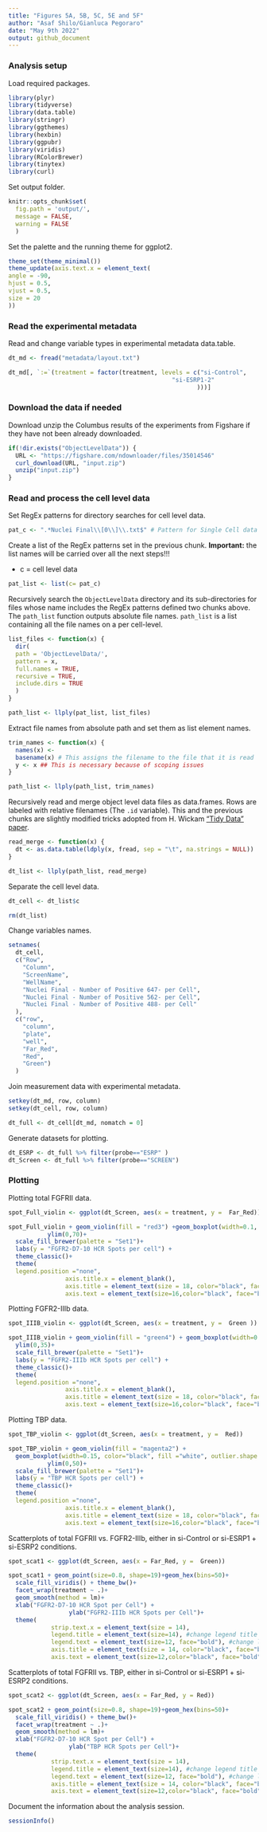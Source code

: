 ```yaml
---
title: "Figures 5A, 5B, 5C, 5E and 5F"
author: "Asaf Shilo/Gianluca Pegoraro"
date: "May 9th 2022"
output: github_document
---
```


### Analysis setup

Load required packages.

```r
library(plyr)
library(tidyverse)
library(data.table)
library(stringr)
library(ggthemes)
library(hexbin)
library(ggpubr)
library(viridis)
library(RColorBrewer)
library(tinytex)
library(curl)
```

Set output folder.

```r
knitr::opts_chunk$set(
  fig.path = 'output/',
  message = FALSE,
  warning = FALSE
  )
```

Set the palette and the running theme for ggplot2.

```r
theme_set(theme_minimal())
theme_update(axis.text.x = element_text(
angle = -90,
hjust = 0.5,
vjust = 0.5,
size = 20
))
```

### Read the experimental metadata

Read and change variable types in experimental metadata data.table.

```r
dt_md <- fread("metadata/layout.txt")

dt_md[, `:=`(treatment = factor(treatment, levels = c("si-Control",
                                              "si-ESRP1-2"
                                                     )))]
```

### Download the data if needed

Download unzip the Columbus results of the experiments from Figshare if they have not been already downloaded.

```r
if(!dir.exists("ObjectLevelData")) {
  URL <- "https://figshare.com/ndownloader/files/35014546"
  curl_download(URL, "input.zip")
  unzip("input.zip")
}
```

### Read and process the cell level data

Set RegEx patterns for directory searches for cell level data.

```r
pat_c <- ".*Nuclei Final\\[0\\]\\.txt$" # Pattern for Single Cell data files
```

Create a list of the RegEx patterns set in the previous chunk. **Important:** the list names will be carried over all the next steps!!!

-   c = cell level data

```r
pat_list <- list(c= pat_c)
```

Recursively search the `ObjectLevelData` directory and its sub-directories for files whose name includes the RegEx patterns defined two chunks above. The `path_list` function outputs absolute file names. `path_list` is a list containing all the file names on a per cell-level.

```r
list_files <- function(x) {
  dir(
  path = 'ObjectLevelData/',
  pattern = x,
  full.names = TRUE,
  recursive = TRUE,
  include.dirs = TRUE
  )
}

path_list <- llply(pat_list, list_files) 
```

Extract file names from absolute path and set them as list element names.

```r
trim_names <- function(x) {
  names(x) <-
  basename(x) # This assigns the filename to the file that it is read
  y <- x ## This is necessary because of scoping issues
}

path_list <- llply(path_list, trim_names) 
```

Recursively read and merge object level data files as data.frames. Rows are labeled with relative filenames (The `.id` variable). This and the previous chunks are slightly modified tricks adopted from H. Wickam ["Tidy Data" paper](http://vita.had.co.nz/papers/tidy-data.pdf).

```r
read_merge <- function(x) {
  dt <- as.data.table(ldply(x, fread, sep = "\t", na.strings = NULL))
}

dt_list <- llply(path_list, read_merge)
```

Separate the cell level data.

```r
dt_cell <- dt_list$c

rm(dt_list)
```

Change variables names.

```r
setnames(
  dt_cell,
  c("Row",
    "Column",
    "ScreenName",
    "WellName",
    "Nuclei Final - Number of Positive 647- per Cell",
    "Nuclei Final - Number of Positive 562- per Cell",
    "Nuclei Final - Number of Positive 488- per Cell"
  ),
  c("row",
    "column",
    "plate",
    "well",
    "Far_Red",
    "Red",
    "Green")
  )
```

Join measurement data with experimental metadata.

```r
setkey(dt_md, row, column)
setkey(dt_cell, row, column)

dt_full <- dt_cell[dt_md, nomatch = 0] 
```

Generate datasets for plotting.

```r
dt_ESRP <- dt_full %>% filter(probe=="ESRP" )
dt_Screen <- dt_full %>% filter(probe=="SCREEN")

```

### Plotting

Plotting total FGFRII data.

```r
spot_Full_violin <- ggplot(dt_Screen, aes(x = treatment, y =  Far_Red))

spot_Full_violin + geom_violin(fill = "red3") +geom_boxplot(width=0.1, color="black", fill ="white", outlier.shape = NA)+
           ylim(0,70)+
  scale_fill_brewer(palette = "Set1")+
  labs(y = "FGFR2-D7-10 HCR Spots per cell") +
  theme_classic()+
  theme(
  legend.position ="none",
                axis.title.x = element_blank(),
                axis.title = element_text(size = 18, color="black", face="bold"),
                axis.text = element_text(size=16,color="black", face="bold"))
```

Plotting FGFR2-IIIb data.

```r
spot_IIIB_violin <- ggplot(dt_Screen, aes(x = treatment, y =  Green ))

spot_IIIB_violin + geom_violin(fill = "green4") + geom_boxplot(width=0.1, color="black", fill ="white", outlier.shape = NA)+
  ylim(0,35)+
  scale_fill_brewer(palette = "Set1")+
  labs(y = "FGFR2-IIIb HCR Spots per cell") +
  theme_classic()+
  theme(
  legend.position ="none",
                axis.title.x = element_blank(),
                axis.title = element_text(size = 18, color="black", face="bold"),
                axis.text = element_text(size=16,color="black", face="bold"))
```

Plotting TBP data.

```r
spot_TBP_violin <- ggplot(dt_Screen, aes(x = treatment, y =  Red))

spot_TBP_violin + geom_violin(fill = "magenta2") +
  geom_boxplot(width=0.15, color="black", fill ="white", outlier.shape = NA)+
           ylim(0,50)+
  scale_fill_brewer(palette = "Set1")+
  labs(y = "TBP HCR Spots per cell") +
  theme_classic()+
  theme(
  legend.position ="none",
                axis.title.x = element_blank(),
                axis.title = element_text(size = 18, color="black", face="bold"),
                axis.text = element_text(size=16,color="black", face="bold"))
```

Scatterplots of total FGFRII vs. FGFR2-IIIb, either in si-Control or si-ESRP1 + si-ESRP2 conditions.

```r
spot_scat1 <- ggplot(dt_Screen, aes(x = Far_Red, y =  Green))

spot_scat1 + geom_point(size=0.8, shape=19)+geom_hex(bins=50)+
  scale_fill_viridis() + theme_bw()+
  facet_wrap(treatment ~ .)+
  geom_smooth(method = lm)+
  xlab("FGFR2-D7-10 HCR Spot per Cell") +
                 ylab("FGFR2-IIIb HCR Spots per Cell")+
  theme(
            strip.text.x = element_text(size = 14),
            legend.title = element_text(size=14), #change legend title font size
            legend.text = element_text(size=12, face="bold"), #change legend text font size
            axis.title = element_text(size = 14, color="black", face="bold"),
            axis.text = element_text(size=12,color="black", face="bold"))
```

Scatterplots of total FGFRII vs. TBP, either in si-Control or si-ESRP1 + si-ESRP2 conditions.

```r
spot_scat2 <- ggplot(dt_Screen, aes(x = Far_Red, y = Red))

spot_scat2 + geom_point(size=0.8, shape=19)+geom_hex(bins=50)+
  scale_fill_viridis() + theme_bw()+
  facet_wrap(treatment ~ .)+
  geom_smooth(method = lm)+
  xlab("FGFR2-D7-10 HCR Spot per Cell") +
                 ylab("TBP HCR Spots per Cell")+
  theme(
            strip.text.x = element_text(size = 14),
            legend.title = element_text(size=14), #change legend title font size
            legend.text = element_text(size=12, face="bold"), #change legend text font size
            axis.title = element_text(size = 14, color="black", face="bold"),
            axis.text = element_text(size=12,color="black", face="bold"))
```

Document the information about the analysis session. 

```r
sessionInfo()
```
